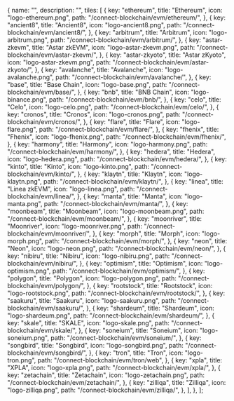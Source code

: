 
  {
    name: "",
    description: "",
    tiles: [
      {
        key: "ethereum",
        title: "Ethereum",
        icon: "logo-ethereum.png",
        path: "/connect-blockchain/evm/ethereum/",
      },
      {
        key: "ancient8",
        title: "Ancient8",
        icon: "logo-ancient8.png",
        path: "/connect-blockchain/evm/ancient8/",
      },
      {
        key: "arbitrum",
        title: "Arbitrum",
        icon: "logo-arbitrum.png",
        path: "/connect-blockchain/evm/arbitrum/",
      },
      {
        key: "astar-zkevm",
        title: "Astar zkEVM",
        icon: "logo-astar-zkevm.png",
        path: "/connect-blockchain/evm/astar-zkevm/",
      },
      {
        key: "astar-zkyoto",
        title: "Astar zKyoto",
        icon: "logo-astar-zkevm.png",
        path: "/connect-blockchain/evm/astar-zkyoto/",
      },
      {
        key: "avalanche",
        title: "Avalanche",
        icon: "logo-avalanche.png",
        path: "/connect-blockchain/evm/avalanche/",
      },
      {
        key: "base",
        title: "Base Chain",
        icon: "logo-base.png",
        path: "/connect-blockchain/evm/base/",
      },
      {
        key: "bnb",
        title: "BNB Chain",
        icon: "logo-binance.png",
        path: "/connect-blockchain/evm/bnb/",
      },
      {
        key: "celo",
        title: "Celo",
        icon: "logo-celo.png",
        path: "/connect-blockchain/evm/celo/",
      },
      {
        key: "cronos",
        title: "Cronos",
        icon: "logo-cronos.png",
        path: "/connect-blockchain/evm/cronos/",
      },
      {
        key: "flare",
        title: "Flare",
        icon: "logo-flare.png",
        path: "/connect-blockchain/evm/flare/",
      },
      {
        key: "fhenix",
        title: "Fhenix",
        icon: "logo-fhenix.png",
        path: "/connect-blockchain/evm/fhenix/",
      },
      {
        key: "harmony",
        title: "Harmony",
        icon: "logo-harmony.png",
        path: "/connect-blockchain/evm/harmony/",
      },
      {
        key: "hedera",
        title: "Hedera",
        icon: "logo-hedera.png",
        path: "/connect-blockchain/evm/hedera/",
      },
      {
        key: "kinto",
        title: "Kinto",
        icon: "logo-kinto.png",
        path: "/connect-blockchain/evm/kinto/",
      },
      {
        key: "klaytn",
        title: "Klaytn",
        icon: "logo-klaytn.png",
        path: "/connect-blockchain/evm/klaytn/",
      },
      {
        key: "linea",
        title: "Linea zkEVM",
        icon: "logo-linea.png",
        path: "/connect-blockchain/evm/linea/",
      },
      {
        key: "manta",
        title: "Manta",
        icon: "logo-manta.png",
        path: "/connect-blockchain/evm/manta/",
      },
      {
        key: "moonbeam",
        title: "Moonbeam",
        icon: "logo-moonbeam.png",
        path: "/connect-blockchain/evm/moonbeam/",
      },
      {
        key: "moonriver",
        title: "Moonriver",
        icon: "logo-moonriver.png",
        path: "/connect-blockchain/evm/moonriver/",
      },
      {
        key: "morph",
        title: "Morph",
        icon: "logo-morph.png",
        path: "/connect-blockchain/evm/morph/",
      },
      {
        key: "neon",
        title: "Neon",
        icon: "logo-neon.png",
        path: "/connect-blockchain/evm/neon/",
      },
      {
        key: "nibiru",
        title: "Nibiru",
        icon: "logo-nibiru.png",
        path: "/connect-blockchain/evm/nibiru/",
      },
      {
        key: "optimism",
        title: "Optimism",
        icon: "logo-optimism.png",
        path: "/connect-blockchain/evm/optimism/",
      },
      {
        key: "polygon",
        title: "Polygon",
        icon: "logo-polygon.png",
        path: "/connect-blockchain/evm/polygon/",
      },
      {
        key: "rootstock",
        title: "Rootstock",
        icon: "logo-rootstock.png",
        path: "/connect-blockchain/evm/rootstock/",
      },
      {
        key: "saakuru",
        title: "Saakuru",
        icon: "logo-saakuru.png",
        path: "/connect-blockchain/evm/saakuru/",
      },
      {
        key: "shardeum",
        title: "Shardeum",
        icon: "logo-shardeum.png",
        path: "/connect-blockchain/evm/shardeum/",
      },
      {
        key: "skale",
        title: "SKALE",
        icon: "logo-skale.png",
        path: "/connect-blockchain/evm/skale/",
      },
      {
        key: "soneium",
        title: "Soneium",
        icon: "logo-soneium.png",
        path: "/connect-blockchain/evm/soneium/",
      },
      {
        key: "songbird",
        title: "Songbird",
        icon: "logo-songbird.png",
        path: "/connect-blockchain/evm/songbird/",
      },
      {
        key: "tron",
        title: "Tron",
        icon: "logo-tron.png",
        path: "/connect-blockchain/evm/tron/web",
      },
      {
        key: "xpla",
        title: "XPLA",
        icon: "logo-xpla.png",
        path: "/connect-blockchain/evm/xpla/",
      },
      {
        key: "zetachain",
        title: "Zetachain",
        icon: "logo-zetachain.png",
        path: "/connect-blockchain/evm/zetachain/",
      },
      {
        key: "zilliqa",
        title: "Zilliqa",
        icon: "logo-zilliqa.png",
        path: "/connect-blockchain/evm/zilliqa/",
      },
    ],
  },
];

<Tiles tileGroups={EVMChains} />
